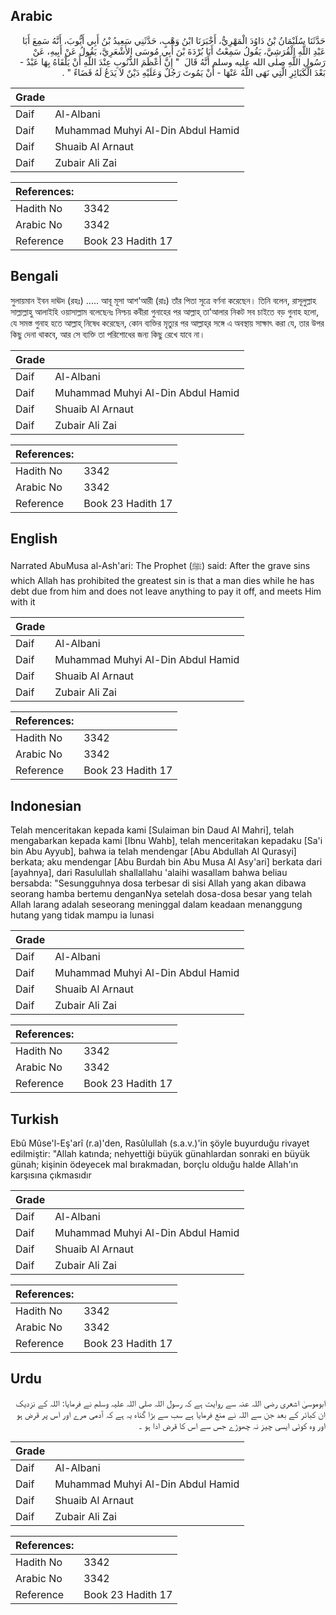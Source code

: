 ## Arabic


<div dir="rtl" lang="ar" style={{fontSize:'larger',backgroundColor:'#f8f9fa',padding:20}}>
حَدَّثَنَا سُلَيْمَانُ بْنُ دَاوُدَ الْمَهْرِيُّ، أَخْبَرَنَا ابْنُ وَهْبٍ، حَدَّثَنِي سَعِيدُ بْنُ أَبِي أَيُّوبَ، أَنَّهُ سَمِعَ أَبَا عَبْدِ اللَّهِ الْقُرَشِيَّ، يَقُولُ سَمِعْتُ أَبَا بُرْدَةَ بْنَ أَبِي مُوسَى الأَشْعَرِيَّ، يَقُولُ عَنْ أَبِيهِ، عَنْ رَسُولِ اللَّهِ صلى الله عليه وسلم أَنَّهُ قَالَ ‏ "‏ إِنَّ أَعْظَمَ الذُّنُوبِ عِنْدَ اللَّهِ أَنْ يَلْقَاهُ بِهَا عَبْدٌ - بَعْدَ الْكَبَائِرِ الَّتِي نَهَى اللَّهُ عَنْهَا - أَنْ يَمُوتَ رَجُلٌ وَعَلَيْهِ دَيْنٌ لاَ يَدَعُ لَهُ قَضَاءً ‏"‏ ‏.‏
</div>
<div style={{backgroundColor:'#f8f9fa',padding:20, marginBottom: 10}}><table> <thead> <tr> <th>Grade</th> <th></th> </tr> </thead> <tbody> <tr><td>Daif</td><td>Al-Albani</td></tr><tr><td>Daif</td><td>Muhammad Muhyi Al-Din Abdul Hamid</td></tr><tr><td>Daif</td><td>Shuaib Al Arnaut</td></tr><tr><td>Daif</td><td>Zubair Ali Zai</td></tr></tbody></table><table> <thead> <tr> <th>References:</th> <th></th> </tr> </thead> <tbody><tr><td>Hadith No</td><td>3342</td></tr><tr><td>Arabic No</td><td>3342</td></tr><tr><td>Reference</td><td>Book 23 Hadith 17</td></tr></tbody></table></div>

## Bengali


<div dir="ltr" lang="bn" style={{fontSize:'larger',backgroundColor:'#f8f9fa',padding:20}}>
সুলায়মান ইবন দাঊদ (রহঃ) ..... আবূ মূসা আশ'আরী (রাঃ) তাঁর পিতা সূত্রে বর্ণনা করেছেন। তিনি বলেন, রাসূলুল্লাহ সাল্লাল্লাহু আলাইহি ওয়াসাল্লাম বলেছেনঃ নিশ্চয় কবীরা গুনাহের পর আল্লাহ্‌ তা’আলার নিকট সব চাইতে বড় গুনাহ হলো, যে সমস্ত গুনাহ হতে আল্লাহ্‌ নিষেধ করেছেন, কোন ব্যক্তির মৃত্যুর পর আল্লাহ্‌র সঙ্গে এ অবস্থায় সাক্ষাৎ করা যে, তার উপর কিছু দেনা থাকবে, আর সে ব্যক্তি তা পরিশোধের জন্য কিছু রেখে যাবে না।
</div>
<div style={{backgroundColor:'#f8f9fa',padding:20, marginBottom: 10}}><table> <thead> <tr> <th>Grade</th> <th></th> </tr> </thead> <tbody> <tr><td>Daif</td><td>Al-Albani</td></tr><tr><td>Daif</td><td>Muhammad Muhyi Al-Din Abdul Hamid</td></tr><tr><td>Daif</td><td>Shuaib Al Arnaut</td></tr><tr><td>Daif</td><td>Zubair Ali Zai</td></tr></tbody></table><table> <thead> <tr> <th>References:</th> <th></th> </tr> </thead> <tbody><tr><td>Hadith No</td><td>3342</td></tr><tr><td>Arabic No</td><td>3342</td></tr><tr><td>Reference</td><td>Book 23 Hadith 17</td></tr></tbody></table></div>

## English


<div dir="ltr" lang="en" style={{fontSize:'larger',backgroundColor:'#f8f9fa',padding:20}}>
Narrated AbuMusa al-Ash'ari: The Prophet (ﷺ) said: After the grave sins which Allah has prohibited the greatest sin is that a man dies while he has debt due from him and does not leave anything to pay it off, and meets Him with it
</div>
<div style={{backgroundColor:'#f8f9fa',padding:20, marginBottom: 10}}><table> <thead> <tr> <th>Grade</th> <th></th> </tr> </thead> <tbody> <tr><td>Daif</td><td>Al-Albani</td></tr><tr><td>Daif</td><td>Muhammad Muhyi Al-Din Abdul Hamid</td></tr><tr><td>Daif</td><td>Shuaib Al Arnaut</td></tr><tr><td>Daif</td><td>Zubair Ali Zai</td></tr></tbody></table><table> <thead> <tr> <th>References:</th> <th></th> </tr> </thead> <tbody><tr><td>Hadith No</td><td>3342</td></tr><tr><td>Arabic No</td><td>3342</td></tr><tr><td>Reference</td><td>Book 23 Hadith 17</td></tr></tbody></table></div>

## Indonesian


<div dir="ltr" lang="id" style={{fontSize:'larger',backgroundColor:'#f8f9fa',padding:20}}>
Telah menceritakan kepada kami [Sulaiman bin Daud Al Mahri], telah mengabarkan kepada kami [Ibnu Wahb], telah menceritakan kepadaku [Sa'i bin Abu Ayyub], bahwa ia telah mendengar [Abu Abdullah Al Qurasyi] berkata; aku mendengar [Abu Burdah bin Abu Musa Al Asy'ari] berkata dari [ayahnya], dari Rasulullah shallallahu 'alaihi wasallam bahwa beliau bersabda: "Sesungguhnya dosa terbesar di sisi Allah yang akan dibawa seorang hamba bertemu denganNya setelah dosa-dosa besar yang telah Allah larang adalah seseorang meninggal dalam keadaan menanggung hutang yang tidak mampu ia lunasi
</div>
<div style={{backgroundColor:'#f8f9fa',padding:20, marginBottom: 10}}><table> <thead> <tr> <th>Grade</th> <th></th> </tr> </thead> <tbody> <tr><td>Daif</td><td>Al-Albani</td></tr><tr><td>Daif</td><td>Muhammad Muhyi Al-Din Abdul Hamid</td></tr><tr><td>Daif</td><td>Shuaib Al Arnaut</td></tr><tr><td>Daif</td><td>Zubair Ali Zai</td></tr></tbody></table><table> <thead> <tr> <th>References:</th> <th></th> </tr> </thead> <tbody><tr><td>Hadith No</td><td>3342</td></tr><tr><td>Arabic No</td><td>3342</td></tr><tr><td>Reference</td><td>Book 23 Hadith 17</td></tr></tbody></table></div>

## Turkish


<div dir="ltr" lang="tr" style={{fontSize:'larger',backgroundColor:'#f8f9fa',padding:20}}>
Ebû Mûse'l-Eş'arî (r.a)'den, Rasûlullah (s.a.v.)'in şöyle buyurduğu rivayet edilmiştir: "Allah katında; nehyettiği büyük günahlardan sonraki en büyük günah; kişinin ödeyecek mal bırakmadan, borçlu olduğu halde Allah'ın karşısına çıkmasıdır
</div>
<div style={{backgroundColor:'#f8f9fa',padding:20, marginBottom: 10}}><table> <thead> <tr> <th>Grade</th> <th></th> </tr> </thead> <tbody> <tr><td>Daif</td><td>Al-Albani</td></tr><tr><td>Daif</td><td>Muhammad Muhyi Al-Din Abdul Hamid</td></tr><tr><td>Daif</td><td>Shuaib Al Arnaut</td></tr><tr><td>Daif</td><td>Zubair Ali Zai</td></tr></tbody></table><table> <thead> <tr> <th>References:</th> <th></th> </tr> </thead> <tbody><tr><td>Hadith No</td><td>3342</td></tr><tr><td>Arabic No</td><td>3342</td></tr><tr><td>Reference</td><td>Book 23 Hadith 17</td></tr></tbody></table></div>

## Urdu


<div dir="rtl" lang="ur" style={{fontSize:'larger',backgroundColor:'#f8f9fa',padding:20}}>
ابوموسیٰ اشعری رضی اللہ عنہ سے روایت ہے کہ رسول اللہ صلی اللہ علیہ وسلم نے فرمایا: اللہ کے نزدیک ان کبائر کے بعد جن سے اللہ نے منع فرمایا ہے سب سے بڑا گناہ یہ ہے کہ آدمی مرے اور اس پر قرض ہو اور وہ کوئی ایسی چیز نہ چھوڑے جس سے اس کا قرض ادا ہو ۔
</div>
<div style={{backgroundColor:'#f8f9fa',padding:20, marginBottom: 10}}><table> <thead> <tr> <th>Grade</th> <th></th> </tr> </thead> <tbody> <tr><td>Daif</td><td>Al-Albani</td></tr><tr><td>Daif</td><td>Muhammad Muhyi Al-Din Abdul Hamid</td></tr><tr><td>Daif</td><td>Shuaib Al Arnaut</td></tr><tr><td>Daif</td><td>Zubair Ali Zai</td></tr></tbody></table><table> <thead> <tr> <th>References:</th> <th></th> </tr> </thead> <tbody><tr><td>Hadith No</td><td>3342</td></tr><tr><td>Arabic No</td><td>3342</td></tr><tr><td>Reference</td><td>Book 23 Hadith 17</td></tr></tbody></table></div>